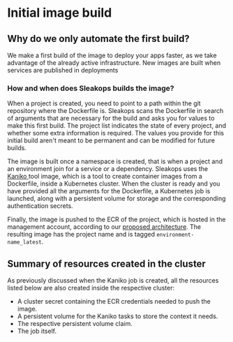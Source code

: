 
# Initial image build

## Why do we only automate the first build?

We make a first build of the image to deploy your apps faster, as we take advantage of the already active infrastructure. New images are built when services are published in deployments

### How and when does Sleakops builds the image?

When a project is created, you need to point to a path within the git repository where the Dockerfile is.
Sleakops scans the Dockerfile in search of arguments that are necessary for the build and asks you for values to make this first build.
The project list indicates the state of every project, and whether some extra information is required.
The values you provide for this initial build aren't meant to be permanent and can be modified for future builds.

The image is built once a namespace is created, that is when a project and an environment join for a service or a dependency.
Sleakops uses the [Kaniko <FiExternalLink/>](https://github.com/GoogleContainerTools/kaniko) tool image, which is a tool to create container images from a Dockerfile, inside a Kubernetes cluster.
When the cluster is ready and you have provided all the arguments for the Dockerfile, a Kubernetes job is launched, along with a persistent volume for storage and the corresponding authentication secrets.

Finally, the image is pushed to the ECR of the project, which is hosted in the management account,
according to our [proposed architecture](/provider/aws.mdx). The resulting image has the project name and is tagged `environment-name_latest`.

## Summary of resources created in the cluster

As previously discussed when the Kaniko job is created, all the resources listed below are also created inside the respective cluster:

- A cluster secret containing the ECR credentials needed to push the image.
- A persistent volume for the Kaniko tasks to store the context it needs.
- The respective persistent volume claim.
- The job itself.

